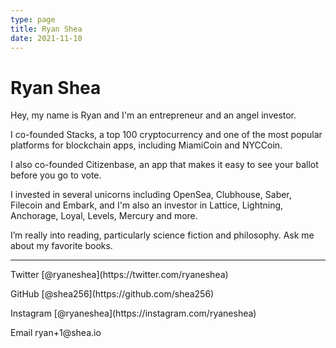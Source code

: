 ```yaml
---
type: page
title: Ryan Shea
date: 2021-11-10
---
```


# Ryan Shea

Hey, my name is Ryan and I'm an entrepreneur and an angel investor.

I co-founded Stacks, a top 100 cryptocurrency and one of the most popular platforms for blockchain apps, including MiamiCoin and NYCCoin.

I also co-founded Citizenbase, an app that makes it easy to see your ballot before you go to vote.

I invested in several unicorns including OpenSea, Clubhouse, Saber, Filecoin and Embark, and I'm also an investor in Lattice, Lightning, Anchorage, Loyal, Levels, Mercury and more.

I’m really into reading, particularly science fiction and philosophy. Ask me about my favorite books.

---

<div>
  <p>
    Twitter [@ryaneshea](https://twitter.com/ryaneshea)
  </p>
  <p>
    GitHub [@shea256](https://github.com/shea256)
  </p>
  <p>
    Instagram [@ryaneshea](https://instagram.com/ryaneshea)
  </p>
  <p>
    Email ryan+1@shea.io
  </p>
</div>
